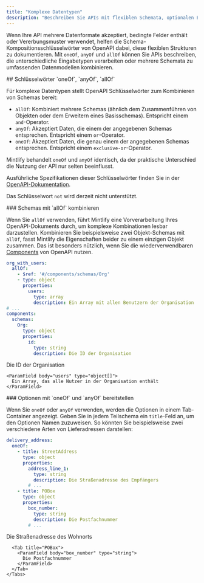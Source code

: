```yaml
---
title: "Komplexe Datentypen"
description: "Beschreiben Sie APIs mit flexiblen Schemata, optionalen Eigenschaften und mehreren Datenformaten mithilfe der Schlüsselwörter `oneOf`, `anyOf` und `allOf`."
---
```


Wenn Ihre API mehrere Datenformate akzeptiert, bedingte Felder enthält oder Vererbungsmuster verwendet, helfen die Schema-Kompositionsschlüsselwörter von OpenAPI dabei, diese flexiblen Strukturen zu dokumentieren. Mit `oneOf`, `anyOf` und `allOf` können Sie APIs beschreiben, die unterschiedliche Eingabetypen verarbeiten oder mehrere Schemata zu umfassenden Datenmodellen kombinieren.

<div id="oneof-anyof-allof-keywords">
  ## Schlüsselwörter `oneOf`, `anyOf`, `allOf`
</div>

Für komplexe Datentypen stellt OpenAPI Schlüsselwörter zum Kombinieren von Schemas bereit:

- `allOf`: Kombiniert mehrere Schemas (ähnlich dem Zusammenführen von Objekten oder dem Erweitern eines Basisschemas). Entspricht einem `and`-Operator. 
- `anyOf`: Akzeptiert Daten, die einem der angegebenen Schemas entsprechen. Entspricht einem `or`-Operator.
- `oneOf`: Akzeptiert Daten, die genau einem der angegebenen Schemas entsprechen. Entspricht einem `exclusive-or`-Operator.

<Warning>Mintlify behandelt `oneOf` und `anyOf` identisch, da der praktische Unterschied die Nutzung der API nur selten beeinflusst.</Warning>

Ausführliche Spezifikationen dieser Schlüsselwörter finden Sie in der [OpenAPI-Dokumentation](https://swagger.io/docs/specification/data-models/oneof-anyof-allof-not/).

<Info>Das Schlüsselwort `not` wird derzeit nicht unterstützt.</Info>

<div id="combining-schemas-with-allof">
  ### Schemas mit `allOf` kombinieren
</div>

Wenn Sie `allOf` verwenden, führt Mintlify eine Vorverarbeitung Ihres OpenAPI-Dokuments durch, um komplexe Kombinationen lesbar darzustellen. Kombinieren Sie beispielsweise zwei Objekt-Schemas mit `allOf`, fasst Mintlify die Eigenschaften beider zu einem einzigen Objekt zusammen. Das ist besonders nützlich, wenn Sie die wiederverwendbaren [Components](https://swagger.io/docs/specification/components/) von OpenAPI nutzen.

```yaml
org_with_users:
  allOf:
    - $ref: '#/components/schemas/Org'
    - type: object
      properties:
        users:
          type: array
          description: Ein Array mit allen Benutzern der Organisation
# ...
components:
  schemas:
    Org:
      type: object
      properties:
        id:
          type: string
          description: Die ID der Organisation
```

<ParamField body="org_with_users" type="object">
  <Expandable>
    <ParamField body="id" type="string">
      Die ID der Organisation
    </ParamField>

    <ParamField body="users" type="object[]">
      Ein Array, das alle Nutzer in der Organisation enthält
    </ParamField>
  </Expandable>
</ParamField>


<div id="providing-options-with-oneof-and-anyof">
  ### Optionen mit `oneOf` und `anyOf` bereitstellen
</div>

Wenn Sie `oneOf` oder `anyOf` verwenden, werden die Optionen in einem Tab-Container angezeigt. Geben Sie in jedem Teilschema ein `title`-Feld an, um den Optionen Namen zuzuweisen. So könnten Sie beispielsweise zwei verschiedene Arten von Lieferadressen darstellen:

```yaml
delivery_address:
  oneOf:
    - title: StreetAddress
      type: object
      properties:
        address_line_1:
          type: string
          description: Die Straßenadresse des Empfängers
        # ...
    - title: POBox
      type: object
      properties:
        box_number:
          type: string
          description: Die Postfachnummer
        # ...
```

<ParamField body="delivery_address" type="object">
  <div className="mt-4 rounded-xl border border-gray-100 px-4 pb-4 pt-2 dark:border-white/10">
    <Tabs>
      <Tab title="StreetAddress">
        <ParamField body="address_line_1" type="string">
          Die Straßenadresse des Wohnorts
        </ParamField>
      </Tab>

      <Tab title="POBox">
        <ParamField body="box_number" type="string">
          Die Postfachnummer
        </ParamField>
      </Tab>
    </Tabs>
  </div>
</ParamField>
